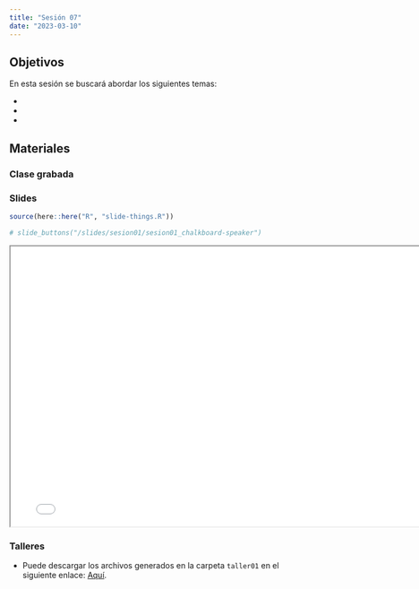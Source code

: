 ```yaml
---
title: "Sesión 07"
date: "2023-03-10"
---
```


## Objetivos

En esta sesión se buscará abordar los siguientes temas: 

-
-
-


## Materiales

::: {.panel-tabset}

### Clase grabada




### Slides

```r
source(here::here("R", "slide-things.R"))
```

```r
# slide_buttons("/slides/sesion01/sesion01_chalkboard-speaker")
```

```{=html}
<iframe width="780" height="500" src="../slides/sesion01/sesion01_chalkboard-speaker.html" title="Sesión 1 - Intro a R"></iframe>
```

### Talleres

- Puede descargar los archivos generados en la carpeta `taller01` en el siguiente enlace: [Aquí]().


:::


